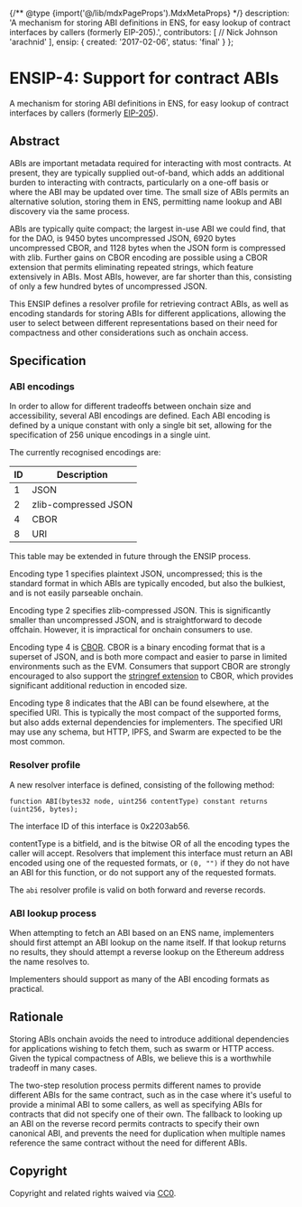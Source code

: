 {/** @type {import('@/lib/mdxPageProps').MdxMetaProps} */}
    description: 'A mechanism for storing ABI definitions in ENS, for easy lookup of contract interfaces by callers (formerly EIP-205).',
    contributors: [
        // Nick Johnson
        'arachnid'
    ],
    ensip: {
        created: '2017-02-06',
        status: 'final'
    }
};

# ENSIP-4: Support for contract ABIs

A mechanism for storing ABI definitions in ENS, for easy lookup of contract interfaces by callers (formerly [EIP-205](https://eips.ethereum.org/EIPS/eip-205)).

## Abstract

ABIs are important metadata required for interacting with most contracts. At present, they are typically supplied out-of-band, which adds an additional burden to interacting with contracts, particularly on a one-off basis or where the ABI may be updated over time. The small size of ABIs permits an alternative solution, storing them in ENS, permitting name lookup and ABI discovery via the same process.

ABIs are typically quite compact; the largest in-use ABI we could find, that for the DAO, is 9450 bytes uncompressed JSON, 6920 bytes uncompressed CBOR, and 1128 bytes when the JSON form is compressed with zlib. Further gains on CBOR encoding are possible using a CBOR extension that permits eliminating repeated strings, which feature extensively in ABIs. Most ABIs, however, are far shorter than this, consisting of only a few hundred bytes of uncompressed JSON.

This ENSIP defines a resolver profile for retrieving contract ABIs, as well as encoding standards for storing ABIs for different applications, allowing the user to select between different representations based on their need for compactness and other considerations such as onchain access.

## Specification

### ABI encodings

In order to allow for different tradeoffs between onchain size and accessibility, several ABI encodings are defined. Each ABI encoding is defined by a unique constant with only a single bit set, allowing for the specification of 256 unique encodings in a single uint.

The currently recognised encodings are:

| ID | Description          |
| -- | -------------------- |
| 1  | JSON                 |
| 2  | zlib-compressed JSON |
| 4  | CBOR                 |
| 8  | URI                  |

This table may be extended in future through the ENSIP process.

Encoding type 1 specifies plaintext JSON, uncompressed; this is the standard format in which ABIs are typically encoded, but also the bulkiest, and is not easily parseable onchain.

Encoding type 2 specifies zlib-compressed JSON. This is significantly smaller than uncompressed JSON, and is straightforward to decode offchain. However, it is impractical for onchain consumers to use.

Encoding type 4 is [CBOR](https://cbor.io). CBOR is a binary encoding format that is a superset of JSON, and is both more compact and easier to parse in limited environments such as the EVM. Consumers that support CBOR are strongly encouraged to also support the [stringref extension](http://cbor.schmorp.de/stringref) to CBOR, which provides significant additional reduction in encoded size.

Encoding type 8 indicates that the ABI can be found elsewhere, at the specified URI. This is typically the most compact of the supported forms, but also adds external dependencies for implementers. The specified URI may use any schema, but HTTP, IPFS, and Swarm are expected to be the most common.

### Resolver profile

A new resolver interface is defined, consisting of the following method:

```
function ABI(bytes32 node, uint256 contentType) constant returns (uint256, bytes);
```

The interface ID of this interface is 0x2203ab56.

contentType is a bitfield, and is the bitwise OR of all the encoding types the caller will accept. Resolvers that implement this interface must return an ABI encoded using one of the requested formats, or `(0, "")` if they do not have an ABI for this function, or do not support any of the requested formats.

The `abi` resolver profile is valid on both forward and reverse records.

### ABI lookup process

When attempting to fetch an ABI based on an ENS name, implementers should first attempt an ABI lookup on the name itself. If that lookup returns no results, they should attempt a reverse lookup on the Ethereum address the name resolves to.

Implementers should support as many of the ABI encoding formats as practical.

## Rationale

Storing ABIs onchain avoids the need to introduce additional dependencies for applications wishing to fetch them, such as swarm or HTTP access. Given the typical compactness of ABIs, we believe this is a worthwhile tradeoff in many cases.

The two-step resolution process permits different names to provide different ABIs for the same contract, such as in the case where it's useful to provide a minimal ABI to some callers, as well as specifying ABIs for contracts that did not specify one of their own. The fallback to looking up an ABI on the reverse record permits contracts to specify their own canonical ABI, and prevents the need for duplication when multiple names reference the same contract without the need for different ABIs.

## Copyright

Copyright and related rights waived via [CC0](https://creativecommons.org/publicdomain/zero/1.0/).

